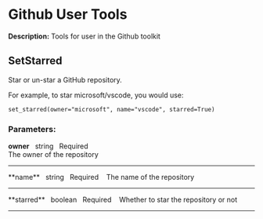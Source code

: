 # Github User Tools

**Description:** Tools for user in the Github toolkit

## SetStarred

Star or un-star a GitHub repository.

For example, to star microsoft/vscode, you would use:
```
set_starred(owner="microsoft", name="vscode", starred=True)
```

### **Parameters:**

**owner**&nbsp;&nbsp;&nbsp;<span className="tool-param-type">string</span>&nbsp;&nbsp;&nbsp;<span className="tool-param-required">Required</span>&nbsp;&nbsp;&nbsp;  
The owner of the repository
<hr style={{borderTop: '0.5px solid #888', margin: '10px 0'}} />
**name**&nbsp;&nbsp;&nbsp;<span className="tool-param-type">string</span>&nbsp;&nbsp;&nbsp;<span className="tool-param-required">Required</span>&nbsp;&nbsp;&nbsp;  
The name of the repository
<hr style={{borderTop: '0.5px solid #888', margin: '10px 0'}} />
**starred**&nbsp;&nbsp;&nbsp;<span className="tool-param-type">boolean</span>&nbsp;&nbsp;&nbsp;<span className="tool-param-required">Required</span>&nbsp;&nbsp;&nbsp;  
Whether to star the repository or not

---

